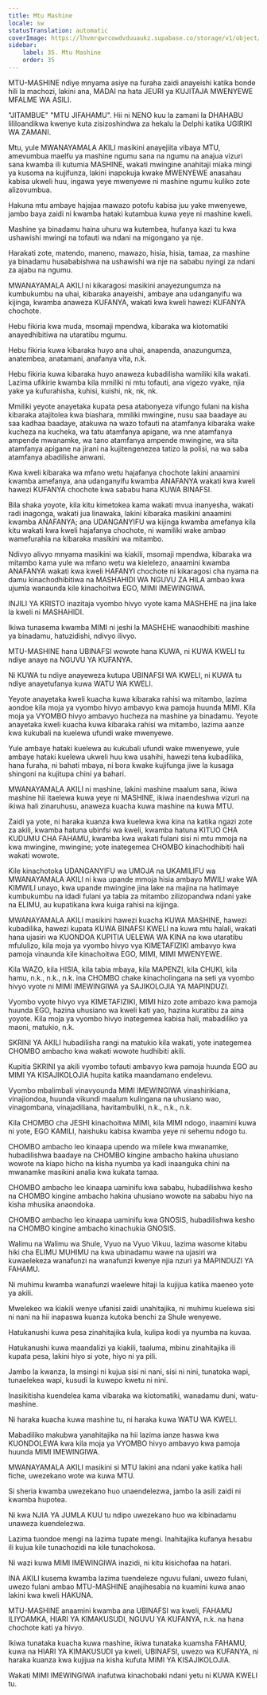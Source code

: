 ```yaml
---
title: Mtu Mashine
locale: sw
statusTranslation: automatic
coverImage: https://lhvmrqwrcowdvduuaukz.supabase.co/storage/v1/object/public/strapi-uploads/small_cover-educacion-fundamental.webp-2d51a7828a2b1309555be27f7e2a61a0.webp
sidebar:
    label: 35. Mtu Mashine
    order: 35
---
```

MTU-MASHINE ndiye mnyama asiye na furaha zaidi anayeishi katika bonde hili la machozi, lakini ana, MADAI na hata JEURI ya KUJITAJA MWENYEWE MFALME WA ASILI.

"JITAMBUE" "MTU JIFAHAMU". Hii ni NENO kuu la zamani la DHAHABU lililoandikwa kwenye kuta zisizoshindwa za hekalu la Delphi katika UGIRIKI WA ZAMANI.

Mtu, yule MWANAYAMALA AKILI masikini anayejiita vibaya MTU, amevumbua maelfu ya mashine ngumu sana na ngumu na anajua vizuri sana kwamba ili kutumia MASHINE, wakati mwingine anahitaji miaka mingi ya kusoma na kujifunza, lakini inapokuja kwake MWENYEWE anasahau kabisa ukweli huu, ingawa yeye mwenyewe ni mashine ngumu kuliko zote alizovumbua.

Hakuna mtu ambaye hajajaa mawazo potofu kabisa juu yake mwenyewe, jambo baya zaidi ni kwamba hataki kutambua kuwa yeye ni mashine kweli.

Mashine ya binadamu haina uhuru wa kutembea, hufanya kazi tu kwa ushawishi mwingi na tofauti wa ndani na migongano ya nje.

Harakati zote, matendo, maneno, mawazo, hisia, hisia, tamaa, za mashine ya binadamu husababishwa na ushawishi wa nje na sababu nyingi za ndani za ajabu na ngumu.

MWANAYAMALA AKILI ni kikaragosi masikini anayezungumza na kumbukumbu na uhai, kibaraka anayeishi, ambaye ana udanganyifu wa kijinga, kwamba anaweza KUFANYA, wakati kwa kweli hawezi KUFANYA chochote.

Hebu fikiria kwa muda, msomaji mpendwa, kibaraka wa kiotomatiki anayedhibitiwa na utaratibu mgumu.

Hebu fikiria kuwa kibaraka huyo ana uhai, anapenda, anazungumza, anatembea, anatamani, anafanya vita, n.k.

Hebu fikiria kuwa kibaraka huyo anaweza kubadilisha wamiliki kila wakati. Lazima ufikirie kwamba kila mmiliki ni mtu tofauti, ana vigezo vyake, njia yake ya kufurahisha, kuhisi, kuishi, nk, nk, nk.

Mmiliki yeyote anayetaka kupata pesa atabonyeza vifungo fulani na kisha kibaraka atajitolea kwa biashara, mmiliki mwingine, nusu saa baadaye au saa kadhaa baadaye, atakuwa na wazo tofauti na atamfanya kibaraka wake kucheza na kucheka, wa tatu atamfanya apigane, wa nne atamfanya ampende mwanamke, wa tano atamfanya ampende mwingine, wa sita atamfanya apigane na jirani na kujitengenezea tatizo la polisi, na wa saba atamfanya abadilishe anwani.

Kwa kweli kibaraka wa mfano wetu hajafanya chochote lakini anaamini kwamba amefanya, ana udanganyifu kwamba ANAFANYA wakati kwa kweli hawezi KUFANYA chochote kwa sababu hana KUWA BINAFSI.

Bila shaka yoyote, kila kitu kimetokea kama wakati mvua inanyesha, wakati radi inagonga, wakati jua linawaka, lakini kibaraka masikini anaamini kwamba ANAFANYA; ana UDANGANYIFU wa kijinga kwamba amefanya kila kitu wakati kwa kweli hajafanya chochote, ni wamiliki wake ambao wamefurahia na kibaraka masikini wa mitambo.

Ndivyo alivyo mnyama masikini wa kiakili, msomaji mpendwa, kibaraka wa mitambo kama yule wa mfano wetu wa kielelezo, anaamini kwamba ANAFANYA wakati kwa kweli HAFANYI chochote ni kikaragosi cha nyama na damu kinachodhibitiwa na MASHAHIDI WA NGUVU ZA HILA ambao kwa ujumla wanaunda kile kinachoitwa EGO, MIMI IMEWINGIWA.

INJILI YA KRISTO inazitaja vyombo hivyo vyote kama MASHEHE na jina lake la kweli ni MASHAHIDI.

Ikiwa tunasema kwamba MIMI ni jeshi la MASHEHE wanaodhibiti mashine ya binadamu, hatuzidishi, ndivyo ilivyo.

MTU-MASHINE hana UBINAFSI wowote hana KUWA, ni KUWA KWELI tu ndiye anaye na NGUVU YA KUFANYA.

Ni KUWA tu ndiye anayeweza kutupa UBINAFSI WA KWELI, ni KUWA tu ndiye anayetufanya kuwa WATU WA KWELI.

Yeyote anayetaka kweli kuacha kuwa kibaraka rahisi wa mitambo, lazima aondoe kila moja ya vyombo hivyo ambavyo kwa pamoja huunda MIMI. Kila moja ya VYOMBO hivyo ambavyo hucheza na mashine ya binadamu. Yeyote anayetaka kweli kuacha kuwa kibaraka rahisi wa mitambo, lazima aanze kwa kukubali na kuelewa ufundi wake mwenyewe.

Yule ambaye hataki kuelewa au kukubali ufundi wake mwenyewe, yule ambaye hataki kuelewa ukweli huu kwa usahihi, hawezi tena kubadilika, hana furaha, ni bahati mbaya, ni bora kwake kujifunga jiwe la kusaga shingoni na kujitupa chini ya bahari.

MWANAYAMALA AKILI ni mashine, lakini mashine maalum sana, ikiwa mashine hii itaelewa kuwa yeye ni MASHINE, ikiwa inaendeshwa vizuri na ikiwa hali zinaruhusu, anaweza kuacha kuwa mashine na kuwa MTU.

Zaidi ya yote, ni haraka kuanza kwa kuelewa kwa kina na katika ngazi zote za akili, kwamba hatuna ubinfsi wa kweli, kwamba hatuna KITUO CHA KUDUMU CHA FAHAMU, kwamba kwa wakati fulani sisi ni mtu mmoja na kwa mwingine, mwingine; yote inategemea CHOMBO kinachodhibiti hali wakati wowote.

Kile kinachotoka UDANGANYIFU wa UMOJA na UKAMILIFU wa MWANAYAMALA AKILI ni kwa upande mmoja hisia ambayo MWILI wake WA KIMWILI unayo, kwa upande mwingine jina lake na majina na hatimaye kumbukumbu na idadi fulani ya tabia za mitambo zilizopandwa ndani yake na ELIMU, au kupatikana kwa kuiga rahisi na kijinga.

MWANAYAMALA AKILI masikini hawezi kuacha KUWA MASHINE, hawezi kubadilika, hawezi kupata KUWA BINAFSI KWELI na kuwa mtu halali, wakati hana ujasiri wa KUONDOA KUPITIA UELEWA WA KINA na kwa utaratibu mfululizo, kila moja ya vyombo hivyo vya KIMETAFIZIKI ambavyo kwa pamoja vinaunda kile kinachoitwa EGO, MIMI, MIMI MWENYEWE.

Kila WAZO, kila HISIA, kila tabia mbaya, kila MAPENZI, kila CHUKI, kila hamu, n.k., n.k., n.k. ina CHOMBO chake kinacholingana na seti ya vyombo hivyo vyote ni MIMI IMEWINGIWA ya SAJIKOLOJIA YA MAPINDUZI.

Vyombo vyote hivyo vya KIMETAFIZIKI, MIMI hizo zote ambazo kwa pamoja huunda EGO, hazina uhusiano wa kweli kati yao, hazina kuratibu za aina yoyote. Kila moja ya vyombo hivyo inategemea kabisa hali, mabadiliko ya maoni, matukio, n.k.

SKRINI YA AKILI hubadilisha rangi na matukio kila wakati, yote inategemea CHOMBO ambacho kwa wakati wowote hudhibiti akili.

Kupitia SKRINI ya akili vyombo tofauti ambavyo kwa pamoja huunda EGO au MIMI YA KISAJIKOLOJIA hupita katika maandamano endelevu.

Vyombo mbalimbali vinavyounda MIMI IMEWINGIWA vinashirikiana, vinajiondoa, huunda vikundi maalum kulingana na uhusiano wao, vinagombana, vinajadiliana, havitambuliki, n.k., n.k., n.k.

Kila CHOMBO cha JESHI kinachoitwa MIMI, kila MIMI ndogo, inaamini kuwa ni yote, EGO KAMILI, haishuku kabisa kwamba yeye ni sehemu ndogo tu.

CHOMBO ambacho leo kinaapa upendo wa milele kwa mwanamke, hubadilishwa baadaye na CHOMBO kingine ambacho hakina uhusiano wowote na kiapo hicho na kisha nyumba ya kadi inaanguka chini na mwanamke masikini analia kwa kukata tamaa.

CHOMBO ambacho leo kinaapa uaminifu kwa sababu, hubadilishwa kesho na CHOMBO kingine ambacho hakina uhusiano wowote na sababu hiyo na kisha mhusika anaondoka.

CHOMBO ambacho leo kinaapa uaminifu kwa GNOSIS, hubadilishwa kesho na CHOMBO kingine ambacho kinachukia GNOSIS.

Walimu na Walimu wa Shule, Vyuo na Vyuo Vikuu, lazima wasome kitabu hiki cha ELIMU MUHIMU na kwa ubinadamu wawe na ujasiri wa kuwaelekeza wanafunzi na wanafunzi kwenye njia nzuri ya MAPINDUZI YA FAHAMU.

Ni muhimu kwamba wanafunzi waelewe hitaji la kujijua katika maeneo yote ya akili.

Mwelekeo wa kiakili wenye ufanisi zaidi unahitajika, ni muhimu kuelewa sisi ni nani na hii inapaswa kuanza kutoka benchi za Shule wenyewe.

Hatukanushi kuwa pesa zinahitajika kula, kulipa kodi ya nyumba na kuvaa.

Hatukanushi kuwa maandalizi ya kiakili, taaluma, mbinu zinahitajika ili kupata pesa, lakini hiyo si yote, hiyo ni ya pili.

Jambo la kwanza, la msingi ni kujua sisi ni nani, sisi ni nini, tunatoka wapi, tunaelekea wapi, kusudi la kuwepo kwetu ni nini.

Inasikitisha kuendelea kama vibaraka wa kiotomatiki, wanadamu duni, watu-mashine.

Ni haraka kuacha kuwa mashine tu, ni haraka kuwa WATU WA KWELI.

Mabadiliko makubwa yanahitajika na hii lazima ianze haswa kwa KUONDOLEWA kwa kila moja ya VYOMBO hivyo ambavyo kwa pamoja huunda MIMI IMEWINGIWA.

MWANAYAMALA AKILI masikini si MTU lakini ana ndani yake katika hali fiche, uwezekano wote wa kuwa MTU.

Si sheria kwamba uwezekano huo unaendelezwa, jambo la asili zaidi ni kwamba hupotea.

Ni kwa NJIA YA JUMLA KUU tu ndipo uwezekano huo wa kibinadamu unaweza kuendelezwa.

Lazima tuondoe mengi na lazima tupate mengi. Inahitajika kufanya hesabu ili kujua kile tunachozidi na kile tunachokosa.

Ni wazi kuwa MIMI IMEWINGIWA inazidi, ni kitu kisichofaa na hatari.

INA AKILI kusema kwamba lazima tuendeleze nguvu fulani, uwezo fulani, uwezo fulani ambao MTU-MASHINE anajihesabia na kuamini kuwa anao lakini kwa kweli HAKUNA.

MTU-MASHINE anaamini kwamba ana UBINAFSI wa kweli, FAHAMU ILIYOAMKA, HIARI YA KIMAKUSUDI, NGUVU YA KUFANYA, n.k. na hana chochote kati ya hivyo.

Ikiwa tunataka kuacha kuwa mashine, ikiwa tunataka kuamsha FAHAMU, kuwa na HIARI YA KIMAKUSUDI ya kweli, UBINAFSI, uwezo wa KUFANYA, ni haraka kuanza kwa kujijua na kisha kufuta MIMI YA KISAJIKOLOJIA.

Wakati MIMI IMEWINGIWA inafutwa kinachobaki ndani yetu ni KUWA KWELI tu.

